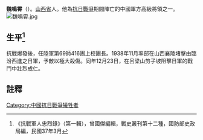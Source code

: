 '''魏鳴霄'''（{{bd|？年||1938年|12月|}}）。[[山西省|山西省]]人。他為[[抗日戰爭|抗日戰爭]]期間陣亡的中國軍方高級將領之一。
[[File:魏鳴霄.jpg|thumb]]

== 生平<ref>《抗戰軍人忠烈錄》（第一輯），曾國傑編輯，戰史叢刊第十二種，國防部史政局編，民國37年3月</ref> ==
抗戰爆發後，任陸軍第69師416團上校團長。1938年11月率部在山西襄陵堵擊由臨汾西進之日軍，予敵以極大殺傷。同年12月23日，在呂梁山剪子坡阻擊日軍的戰鬥中壯烈成仁。
==註釋==
{{reflist}}
[[Category:中國抗日戰爭犧牲者|Category:中國抗日戰爭犧牲者]]